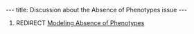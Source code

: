 ---
title: Discussion about the Absence of Phenotypes issue
---

#REDIRECT [[Modeling Absence of Phenotypes]]